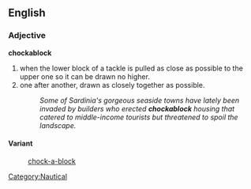 ==English==
===Adjective===
'''chockablock'''
# when the lower block of a tackle is pulled as close as possible to the upper one so it can be drawn no higher.
# one after another, drawn as closely together as possible.
#:''Some of Sardinia's gorgeous seaside towns have lately been invaded by builders who erected '''chockablock''' housing that catered to middle-income tourists but threatened to spoil the landscape.''
====Variant====
:[[chock-a-block]]
[[Category:Nautical]]